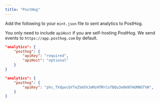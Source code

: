 ```yaml
---
title: "PostHog"
---
```


Add the following to your `mint.json` file to sent analytics to PostHog.

You only need to include `apiHost` if you are self-hosting PostHog. We send events to `https://app.posthog.com` by default.

<CodeGroup>

```json Analytics options in mint.json
"analytics": {
    "posthog": {
        "apiKey": "required",
        "apiHost": "optional"
    }
}
```

```json Example
"analytics": {
    "posthog": {
        "apiKey": "phc_TXdpocbYTeZVm5VJmMzHTMrCofBQu3e0kN7HGMNGTVW",
    }
}
```

</CodeGroup>
